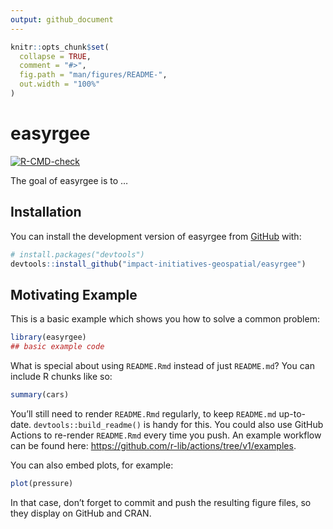 ```yaml
---
output: github_document
---
```


<!-- README.md is generated from README.Rmd. Please edit that file -->

```r
knitr::opts_chunk$set(
  collapse = TRUE,
  comment = "#>",
  fig.path = "man/figures/README-",
  out.width = "100%"
)
```

# easyrgee

<!-- badges: start -->
[![R-CMD-check](https://github.com/impact-initiatives-geospatial/easyrgee/workflows/R-CMD-check/badge.svg)](https://github.com/impact-initiatives-geospatial/easyrgee/actions)
<!-- badges: end -->

The goal of easyrgee is to ...

## Installation

You can install the development version of easyrgee from [GitHub](https://github.com/) with:

``` r
# install.packages("devtools")
devtools::install_github("impact-initiatives-geospatial/easyrgee")
```

## Motivating Example

This is a basic example which shows you how to solve a common problem:

```r
library(easyrgee)
## basic example code
```

What is special about using `README.Rmd` instead of just `README.md`? You can include R chunks like so:

```r
summary(cars)
```

You'll still need to render `README.Rmd` regularly, to keep `README.md` up-to-date. `devtools::build_readme()` is handy for this. You could also use GitHub Actions to re-render `README.Rmd` every time you push. An example workflow can be found here: <https://github.com/r-lib/actions/tree/v1/examples>.

You can also embed plots, for example:

```r
plot(pressure)
```

In that case, don't forget to commit and push the resulting figure files, so they display on GitHub and CRAN.

